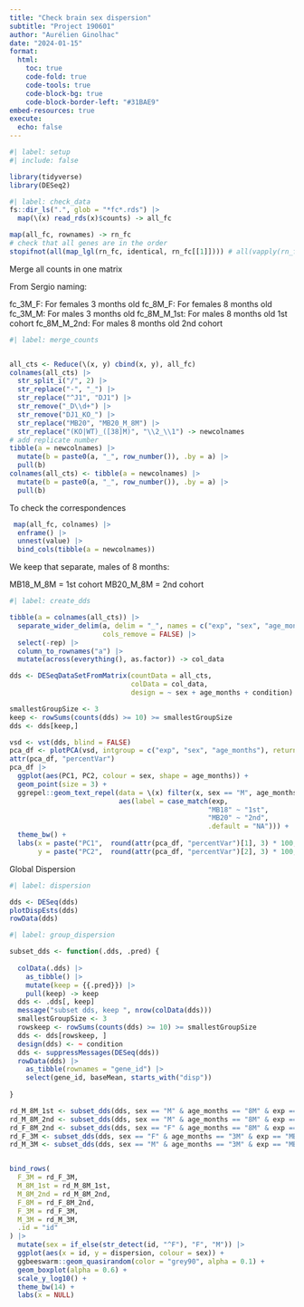 ```yaml
---
title: "Check brain sex dispersion"
subtitle: "Project 190601"
author: "Aurélien Ginolhac"
date: "2024-01-15"
format: 
  html:
    toc: true
    code-fold: true
    code-tools: true
    code-block-bg: true
    code-block-border-left: "#31BAE9"
embed-resources: true
execute: 
  echo: false
---
```



```r
#| label: setup
#| include: false

library(tidyverse)
library(DESeq2)
```


```r
#| label: check_data
fs::dir_ls(".", glob = "*fc*.rds") |> 
  map(\(x) read_rds(x)$counts) -> all_fc

map(all_fc, rownames) -> rn_fc
# check that all genes are in the order
stopifnot(all(map_lgl(rn_fc, identical, rn_fc[[1]]))) # all(vapply(rn_fc, FUN = \(x) identical(x, rn_fc[[1]]), FUN.VALUE = logical(1)))
```

Merge all counts in one matrix

From Sergio naming:
 
fc_3M_F: For females 3 months old
fc_8M_F: For females 8 months old
fc_3M_M: For males 3 months old
fc_8M_M_1st: For males 8 months old 1st cohort
fc_8M_M_2nd: For males 8 months old 2nd  cohort

```r
#| label: merge_counts


all_cts <- Reduce(\(x, y) cbind(x, y), all_fc) 
colnames(all_cts) |> 
  str_split_i("/", 2) |> 
  str_replace("-", "_") |> 
  str_replace("^J1", "DJ1") |> 
  str_remove("_D\\d+") |> 
  str_remove("DJ1_KO_") |>
  str_replace("MB20", "MB20_M_8M") |> 
  str_replace("(KO|WT)_([38]M)", "\\2_\\1") -> newcolnames
# add replicate number
tibble(a = newcolnames) |> 
  mutate(b = paste0(a, "_", row_number()), .by = a) |> 
  pull(b)
colnames(all_cts) <- tibble(a = newcolnames) |> 
  mutate(b = paste0(a, "_", row_number()), .by = a) |> 
  pull(b)
```

To check the correspondences


```r
 map(all_fc, colnames) |> 
  enframe() |> 
  unnest(value) |> 
  bind_cols(tibble(a = newcolnames))
```

We keep that separate, males of 8 months:

MB18_M_8M = 1st cohort
MB20_M_8M = 2nd cohort

```r
#| label: create_dds

tibble(a = colnames(all_cts)) |> 
  separate_wider_delim(a, delim = "_", names = c("exp", "sex", "age_months", "condition", "rep"),
                       cols_remove = FALSE) |> 
  select(-rep) |> 
  column_to_rownames("a") |> 
  mutate(across(everything(), as.factor)) -> col_data

dds <- DESeqDataSetFromMatrix(countData = all_cts,
                              colData = col_data,
                              design = ~ sex + age_months + condition)

smallestGroupSize <- 3
keep <- rowSums(counts(dds) >= 10) >= smallestGroupSize
dds <- dds[keep,]

vsd <- vst(dds, blind = FALSE)
pca_df <- plotPCA(vsd, intgroup = c("exp", "sex", "age_months"), returnData = TRUE)
attr(pca_df, "percentVar")
pca_df |> 
  ggplot(aes(PC1, PC2, colour = sex, shape = age_months)) +
  geom_point(size = 3) +
  ggrepel::geom_text_repel(data = \(x) filter(x, sex == "M", age_months == "8M"),
                           aes(label = case_match(exp,
                                                 "MB18" ~ "1st",
                                                 "MB20" ~ "2nd",
                                                 .default = "NA"))) +
  theme_bw() +
  labs(x = paste("PC1",  round(attr(pca_df, "percentVar")[1], 3) * 100, "%"),
       y = paste("PC2",  round(attr(pca_df, "percentVar")[2], 3) * 100, "%"))
```


Global Dispersion

```r
#| label: dispersion

dds <- DESeq(dds)
plotDispEsts(dds)
rowData(dds)
```


```r
#| label: group_dispersion

subset_dds <- function(.dds, .pred) {
  
  colData(.dds) |> 
    as_tibble() |> 
    mutate(keep = {{.pred}}) |> 
    pull(keep) -> keep
  dds <- .dds[, keep] 
  message("subset dds, keep ", nrow(colData(dds)))
  smallestGroupSize <- 3
  rowskeep <- rowSums(counts(dds) >= 10) >= smallestGroupSize
  dds <- dds[rowskeep, ]
  design(dds) <- ~ condition
  dds <- suppressMessages(DESeq(dds))
  rowData(dds) |> 
    as_tibble(rownames = "gene_id") |>
    select(gene_id, baseMean, starts_with("disp"))
  
}

rd_M_8M_1st <- subset_dds(dds, sex == "M" & age_months == "8M" & exp == "MB18")
rd_M_8M_2nd <- subset_dds(dds, sex == "M" & age_months == "8M" & exp == "MB20")
rd_F_8M_2nd <- subset_dds(dds, sex == "F" & age_months == "8M" & exp == "MB18")
rd_F_3M <- subset_dds(dds, sex == "F" & age_months == "3M" & exp == "MB19")
rd_M_3M <- subset_dds(dds, sex == "M" & age_months == "3M" & exp == "MB19")


bind_rows(
  F_3M = rd_F_3M,
  M_8M_1st = rd_M_8M_1st,
  M_8M_2nd = rd_M_8M_2nd,
  F_8M = rd_F_8M_2nd, 
  F_3M = rd_F_3M,
  M_3M = rd_M_3M,
  .id = "id"
) |> 
  mutate(sex = if_else(str_detect(id, "^F"), "F", "M")) |>
  ggplot(aes(x = id, y = dispersion, colour = sex)) +
  ggbeeswarm::geom_quasirandom(color = "grey90", alpha = 0.1) +
  geom_boxplot(alpha = 0.6) +
  scale_y_log10() +
  theme_bw(14) + 
  labs(x = NULL)
```

